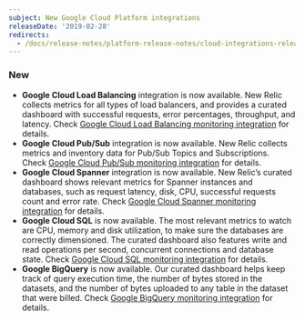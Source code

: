 ```yaml
---
subject: New Google Cloud Platform integrations
releaseDate: '2019-02-28'
redirects:
  - /docs/release-notes/platform-release-notes/cloud-integrations-release-notes/2019-02-28-integrations-new-google-cloud-platform-integrations
---
```


### New

* **Google Cloud Load Balancing** integration is now available. New Relic collects metrics for all types of load balancers, and provides a curated dashboard with successful requests, error percentages, throughput, and latency. Check [Google Cloud Load Balancing monitoring integration](https://docs.newrelic.com/docs/integrations/google-cloud-platform-integrations/gcp-integrations-list/google-cloud-load-balancing-monitoring-integration) for details.
* **Google Cloud Pub/Sub** integration is now available. New Relic collects metrics and inventory data for Pub/Sub Topics and Subscriptions. Check [Google Cloud Pub/Sub monitoring integration](https://docs.newrelic.com/docs/integrations/google-cloud-platform-integrations/gcp-integrations-list/google-cloud-pubsub-monitoring-integration) for details.
* **Google Cloud Spanner** integration is now available. New Relic’s curated dashboard shows relevant metrics for Spanner instances and databases, such as request latency, disk, CPU, successful requests count and error rate. Check [Google Cloud Spanner monitoring integration](https://docs.newrelic.com/docs/integrations/google-cloud-platform-integrations/gcp-integrations-list/google-cloud-spanner-monitoring-integration) for details.
* **Google Cloud SQL** is now available. The most relevant metrics to watch are CPU, memory and disk utilization, to make sure the databases are correctly dimensioned. The curated dashboard also features write and read operations per second, concurrent connections and database state. Check [Google Cloud SQL monitoring integration](https://docs.newrelic.com/docs/google-cloud-sql-monitoring-integration) for details.
* **Google BigQuery** is now available. Our curated dashboard helps keep track of query execution time, the number of bytes stored in the datasets, and the number of bytes uploaded to any table in the dataset that were billed. Check [Google BigQuery monitoring integration](https://docs.newrelic.com/docs/google-bigquery-integration) for details.
